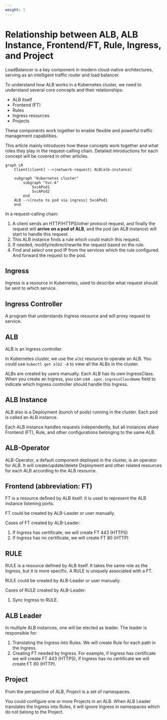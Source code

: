 ```yaml
---
weight: 1
---
```

# Relationship between ALB, ALB Instance, Frontend/FT, Rule, Ingress, and Project

LoadBalancer is a key component in modern cloud-native architectures, serving as an intelligent traffic router and load balancer. 

To understand how ALB works in a Kubernetes cluster, we need to understand several core concepts and their relationships:
- ALB itself
- Frontend (FT)
- Rules
- Ingress resources
- Projects

These components work together to enable flexible and powerful traffic management capabilities.

This article mainly introduces how these concepts work together and what roles they play in the request-calling chain. Detailed introductions for each concept will be covered in other articles.

```mermaid
graph LR
    Client[client] -->|network-request| ALB[alb-instance]
    
    subgraph "Kubernetes cluster"
        subgraph "Svc-A"
            SvcAPod1
            SvcAPod2
        end
    ALB -->|route to pod via ingress| SvcAPod1
    end
```

In a request-calling chain:
1. A client sends an HTTP/HTTPS/other protocol request, and finally the request will **arrive on a pod of ALB**, and the pod (an ALB instance) will start to handle this request.
2. This ALB instance finds a rule which could match this request.
3. If needed, modify/redirect/rewrite the request based on the rule.
4. Find and select one pod IP from the services which the rule configured. And forward the request to the pod.

## Ingress
Ingress is a resource in Kubernetes, used to describe what request should be sent to which service.

## Ingress Controller
A program that understands Ingress resource and will proxy request to service.

## ALB
ALB is an Ingress controller.

In Kubernetes cluster, we use the `alb2` resource to operate an ALB. You could use `kubectl get alb2 -A` to view all the ALBs in the cluster.

ALBs are created by users manually. Each ALB has its own IngressClass. When you create an Ingress, you can use `.spec.ingressClassName` field to indicate which Ingress controller should handle this Ingress.

## ALB Instance
ALB also is a Deployment (bunch of pods) running in the cluster. Each pod is called an ALB instance.

Each ALB instance handles requests independently, but all instances share Frontend (FT), Rule, and other configurations belonging to the same ALB.

## ALB-Operator
ALB-Operator, a default component deployed in the cluster, is an operator for ALB. It will create/update/delete Deployment and other related resources for each ALB according to the ALB resource.

## Frontend (abbreviation: FT)
FT is a resource defined by ALB itself. It is used to represent the ALB instance listening ports.

FT could be created by ALB-Leader or user manually.

Cases of FT created by ALB-Leader:
 1. If Ingress has certificate, we will create FT 443 (HTTPS)
 2. If Ingress has no certificate, we will create FT 80 (HTTP)

## RULE
RULE is a resource defined by ALB itself. 
It takes the same role as the Ingress, but it is more specific.
A RULE is uniquely associated with a FT.

RULE could be created by ALB-Leader or user manually.

Cases of RULE created by ALB-Leader:
1. Sync Ingress to RULE.

## ALB Leader
In multiple ALB instances, one will be elected as leader.
The leader is responsible for:
1. Translating the Ingress into Rules.
   We will create Rule for each path in the Ingress.
2. Creating FT needed by Ingress.
   For example, if Ingress has certificate we will create FT 443 (HTTPS), if Ingress has no certificate we will create FT 80 (HTTP).

## Project
From the perspective of ALB, Project is a set of namespaces.

You could configure one or more Projects in an ALB. 
When ALB Leader translates the Ingress into Rules, it will ignore Ingress in namespaces which do not belong to the Project.
